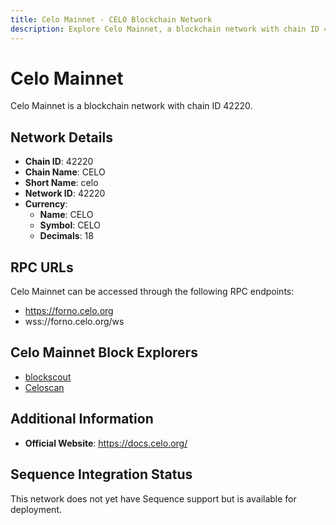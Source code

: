 ```yaml
--- 
title: Celo Mainnet - CELO Blockchain Network
description: Explore Celo Mainnet, a blockchain network with chain ID 42220. Learn about its native currency, CELO, and how to interact with the network.
---
```


# Celo Mainnet

Celo Mainnet is a blockchain network with chain ID 42220.

## Network Details

- **Chain ID**: 42220
- **Chain Name**: CELO
- **Short Name**: celo
- **Network ID**: 42220
- **Currency**: 
  - **Name**: CELO
  - **Symbol**: CELO
  - **Decimals**: 18

## RPC URLs

Celo Mainnet can be accessed through the following RPC endpoints:

- https://forno.celo.org
- wss://forno.celo.org/ws

## Celo Mainnet Block Explorers

- [blockscout](https://explorer.celo.org)
- [Celoscan](https://celoscan.io)

## Additional Information

- **Official Website**: https://docs.celo.org/

## Sequence Integration Status

This network does not yet have Sequence support but is available for deployment.
